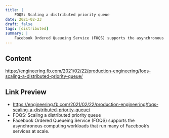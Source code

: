 ```yaml
---
title: |
    FOQS: Scaling a distributed priority queue
date: 2021-02-23
draft: false
tags: [distributed]
summary: |
    Facebook Ordered Queueing Service (FOQS) supports the asynchronous computing workloads that run many of Facebook’s services at scale.
---
```


## Content

https://engineering.fb.com/2021/02/22/production-engineering/foqs-scaling-a-distributed-priority-queue/

## Link Preview

- https://engineering.fb.com/2021/02/22/production-engineering/foqs-scaling-a-distributed-priority-queue/
- FOQS: Scaling a distributed priority queue
- Facebook Ordered Queueing Service (FOQS) supports the asynchronous computing workloads that run many of Facebook’s services at scale.
